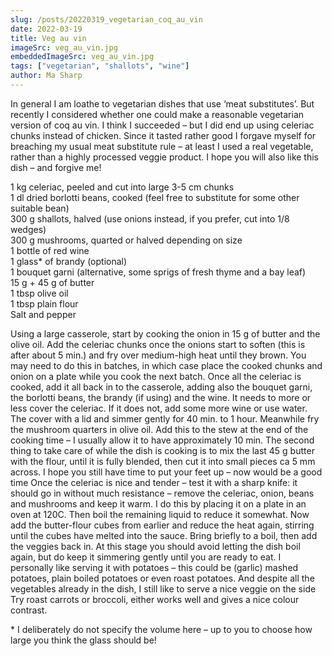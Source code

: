```yaml
---
slug: /posts/20220319_vegetarian_coq_au_vin
date: 2022-03-19
title: Veg au vin
imageSrc: veg_au_vin.jpg
embeddedImageSrc: veg_au_vin.jpg
tags: ["vegetarian", "shallots", "wine"]
author: Ma Sharp
---
```



In general I am loathe to vegetarian dishes that use ‘meat substitutes’. But recently I considered whether one could make a reasonable vegetarian version of coq au vin. I think I succeeded – but I did end up using celeriac chunks instead of chicken. Since it tasted rather good I forgave myself for breaching my usual meat substitute rule – at least I used a real vegetable, rather than a highly processed veggie product. I hope you will also like this dish – and forgive me! 

1 kg celeriac, peeled and cut into large 3-5 cm chunks  
1 dl dried borlotti beans, cooked (feel free to substitute for some other suitable bean)  
300 g shallots, halved (use onions instead, if you prefer, cut into 1/8 wedges)  
300 g mushrooms, quarted or halved depending on size  
1 bottle of red wine  
1 glass* of brandy (optional)  
1 bouquet garni (alternative, some sprigs of fresh thyme and a bay leaf)  
15 g + 45 g of butter  
1 tbsp olive oil  
1 tbsp plain flour  
Salt and pepper  

Using a large casserole, start by cooking the onion in 15 g of butter and the olive oil. Add the celeriac chunks once the onions start to soften (this is after about 5 min.) and fry over medium-high heat until they brown. You may need to do this in batches, in which case place the cooked chunks and onion on a plate while you cook the next batch. Once all the celeriac is cooked, add it all back in to the casserole, adding also the bouquet garni, the borlotti beans, the brandy (if using) and the wine. It needs to more or less cover the celeriac. If it does not, add some more wine or use water. The cover with a lid and simmer gently for 40 min. to 1 hour. 
Meanwhile fry the mushroom quarters in olive oil. Add this to the stew at the end of the cooking time – I usually allow it to have approximately 10 min. 
The second thing to take care of while the dish is cooking is to mix the last 45 g butter with the flour, until it is fully blended, then cut it into small pieces ca 5 mm across. 
I hope you still have time to put your feet up – now would be a good time <FaRegSmile />
Once the celeriac is nice and tender – test it with a sharp knife: it should go in without much resistance – remove the celeriac, onion, beans and mushrooms and keep it warm. I do this by placing it on a plate in an oven at 120C. Then boil the remaining liquid to reduce it somewhat. Now add the butter-flour cubes from earlier and reduce the heat again, stirring until the cubes have melted into the sauce. Bring briefly to a boil, then add the veggies back in. At this stage you should avoid letting the dish boil again, but do keep it simmering gently until you are ready to eat. 
I personally like serving it with potatoes – this could be (garlic) mashed potatoes, plain boiled potatoes or even roast potatoes. And despite all the vegetables already in the dish, I still like to serve a nice veggie on the side <FaRegSmile /> Try roast carrots or broccoli, either works well and gives a nice colour contrast. 

\* I deliberately do not specify the volume here – up to you to choose how large you think the glass should be! 
